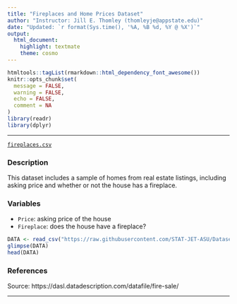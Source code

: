 ```yaml
---
title: "Fireplaces and Home Prices Dataset"
author: "Instructor: Jill E. Thomley (thomleyje@appstate.edu)"
date: "Updated: `r format(Sys.time(), '%A, %B %d, %Y @ %X')`"
output: 
  html_document: 
    highlight: textmate
    theme: cosmo
---
```


```r
htmltools::tagList(rmarkdown::html_dependency_font_awesome())
knitr::opts_chunk$set(
  message = FALSE,
  warning = FALSE,
  echo = FALSE,
  comment = NA
)
library(readr)
library(dplyr)
```
<hr>

<i class="fas fa-database"></i> [`fireplaces.csv`](https://raw.githubusercontent.com/STAT-JET-ASU/Datasets/master/Instructor/fireplaces.csv)

### Description

This dataset includes a sample of homes from real estate listings, including asking price and whether or not the house has a fireplace.

### Variables

* `Price`: asking price of the house
* `Fireplace`: does the house have a fireplace?

```r
DATA <- read_csv("https://raw.githubusercontent.com/STAT-JET-ASU/Datasets/master/Instructor/fireplaces.csv")
glimpse(DATA)
head(DATA)
```

### References

Source: https://dasl.datadescription.com/datafile/fire-sale/

<hr>
